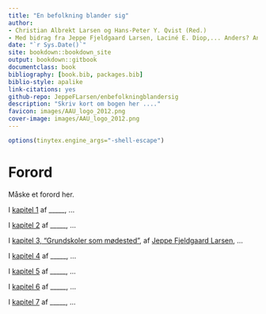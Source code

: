 ```yaml
--- 
title: "En befolkning blander sig"
author: 
- Christian Albrekt Larsen og Hans-Peter Y. Qvist (Red.)
- Med bidrag fra Jeppe Fjeldgaard Larsen, Laciné E. Diop,... Anders? Anna?
date: "`r Sys.Date()`"
site: bookdown::bookdown_site
output: bookdown::gitbook
documentclass: book
bibliography: [book.bib, packages.bib]
biblio-style: apalike
link-citations: yes
github-repo: JeppeFLarsen/enbefolkningblandersig 
description: "Skriv kort om bogen her ...."
favicon: images/AAU_logo_2012.png
cover-image: images/AAU_logo_2012.png
---
```


```r
options(tinytex.engine_args="-shell-escape")
```


# Forord {-}

Måske et forord her. 


I [kapitel 1](#kap1) af _____, ... 

I [kapitel 2](#kap2) af _____, ... 

I [kapitel 3, "Grundskoler som mødested"](#kap3), af [Jeppe Fjeldgaard Larsen](https://vbn.aau.dk/da/persons/140717), ... 

I [kapitel 4](#kap4) af _____, ... 

I [kapitel 5](#kap5) af _____, ... 

I [kapitel 6](#kap6) af _____, ... 

I [kapitel 7](#kap7) af _____, ... 

